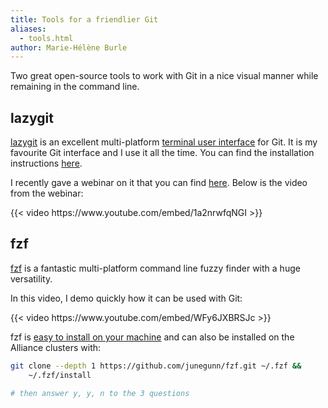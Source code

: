 ```yaml
---
title: Tools for a friendlier Git
aliases:
  - tools.html
author: Marie-Hélène Burle
---
```


:::{.def}

Two great open-source tools to work with Git in a nice visual manner while remaining in the command line.

:::

## lazygit

[lazygit](https://github.com/jesseduffield/lazygit) is an excellent multi-platform [terminal user interface](https://en.wikipedia.org/wiki/Text-based_user_interface) for Git. It is my favourite Git interface and I use it all the time. You can find the installation instructions [here](https://github.com/jesseduffield/lazygit?tab=readme-ov-file#installation).

I recently gave a webinar on it that you can find [here](wb_lazygit.qmd). Below is the video from the webinar:

{{< video https://www.youtube.com/embed/1a2nrwfqNGI >}}

## fzf

[fzf](https://github.com/junegunn/fzf) is a fantastic multi-platform command line fuzzy finder with a huge versatility.

:::{.example}

In this video, I demo quickly how it can be used with Git:

:::

{{< video https://www.youtube.com/embed/WFy6JXBRSJc >}}

fzf is [easy to install on your machine](https://github.com/junegunn/fzf?tab=readme-ov-file#installation) and can also be installed on the Alliance clusters with:

```.bash
git clone --depth 1 https://github.com/junegunn/fzf.git ~/.fzf &&
    ~/.fzf/install

# then answer y, y, n to the 3 questions
```
